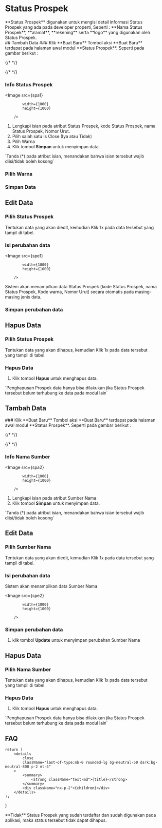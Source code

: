 


# Status Prospek

<div style={{ padding: "1rem" }}>
    **Status Prospek** digunakan untuk mengisi detail informasi Status Prospek yang ada pada developer properti, Seperti : **Nama Status Prospek**, **alamat**, **rekening** serta **logo** yang digunakan oleh Status Prospek.
</div>
<Tabs items={["Status", "Sumber"]}>
<Tab>
## Tambah Data

<Steps>
### Klik **Buat Baru**
Tombol aksi **Buat Baru** terdapat pada halaman awal modul **Status Prospek**. Seperti pada gambar berikut :

{/* <Bleed> */}

{/* </Bleed> */}

### Info Status Prospek

<Image
            src={spa1}
            
            width={1000}
            height={1000}
                
        />

1. Lengkapi isian pada atribut Status Prospek, kode Status Prospek, nama Status Prospek, Nomor Urut.
2. Pilih salah satu Is Close (Iya atau Tidak)
3. Pilih Warna
4. Klik tombol **Simpan** untuk menyimpan data.



<Callout type="info" emoji="ℹ️">
    `Tanda (*) pada atribut isian, menandakan bahwa isian tersebut wajib diisi/tidak boleh kosong`
</Callout>

### Pilih Warna

### Simpan Data

</Steps>

## Edit Data

<Steps>

### Pilih Status Prospek

Tentukan data yang akan diedit, kemudian Klik 1x pada data tersebut yang
tampil di tabel.


### Isi perubahan data

<Image
            src={spe1}
            
            width={1000}
            height={1000}
                
        />

Sistem akan menampilkan data Status Prospek (kode Status Prospek, nama Status Prospek, Kode warna, Nomor Urut) secara otomatis pada masing-masing jenis data.

### Simpan perubahan data



</Steps>

## Hapus Data

<Steps>

### Pilih Status Prospek

Tentukan data yang akan dihapus, kemudian Klik 1x pada data tersebut yang
tampil di tabel.


### Hapus Data

1. Klik tombol **Hapus** untuk menghapus data.


<Callout type="error" emoji="️🚫">
  `Penghapusan Prospek data hanya bisa dilakukan jika Status Prospek tersebut belum terhubung ke data pada modul lain`
</Callout>

</Steps>
</Tab>

<Tab>

## Tambah Data

<Steps>
### Klik **Buat Baru**
Tombol aksi **Buat Baru** terdapat pada halaman awal modul **Status Prospek**. Seperti pada gambar berikut :

{/* <Bleed> */}

{/* </Bleed> */}

### Info Nama Sumber

<Image
            src={spa2}
            
            width={1000}
            height={1000}
                
        />

1. Lengkapi isian pada atribut Sumber Nama
2. Klik tombol **Simpan** untuk menyimpan data.



<Callout type="info" emoji="ℹ️">
    `Tanda (*) pada atribut isian, menandakan bahwa isian tersebut wajib diisi/tidak boleh kosong`
</Callout>

</Steps>

## Edit Data

<Steps>

### Pilih Sumber Nama

Tentukan data yang akan diedit, kemudian Klik 1x pada data tersebut yang
tampil di tabel.


### Isi perubahan data

Sistem akan menampilkan data Sumber Nama

<Image
            src={spe2}
            
            width={1000}
            height={1000}
                
        />

### Simpan perubahan data

1. klik tombol **Update** untuk menyimpan perubahan Sumber Nama

</Steps>

## Hapus Data

<Steps>

### Pilih Nama Sumber

Tentukan data yang akan dihapus, kemudian Klik 1x pada data tersebut yang
tampil di tabel.


### Hapus Data

1. Klik tombol **Hapus** untuk menghapus data.


<Callout type="error" emoji="️🚫">
  `Penghapusan Prospek data hanya bisa dilakukan jika Status Prospek tersebut belum terhubung ke data pada modul lain`
</Callout>

</Steps>

</Tab>

</Tabs>

## FAQ

    return (
        <details
            close
            className="last-of-type:mb-0 rounded-lg bg-neutral-50 dark:bg-neutral-800 p-2 mt-4"
        >
            <summary>
                <strong className="text-md">{title}</strong>
            </summary>
            <div className="nx-p-2">{children}</div>
        </details>
    );
}

<FAQBox title="Apakah data Status Prospek dapat dihapus ?">
  **Tidak** Status Prospek yang sudah terdaftar dan sudah digunakan pada aplikasi, maka status tersebut tidak dapat dihapus.
</FAQBox>
